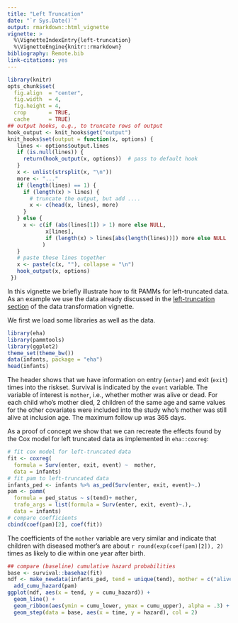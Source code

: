 ```yaml
---
title: "Left Truncation"
date: "`r Sys.Date()`"
output: rmarkdown::html_vignette
vignette: >
  %\VignetteIndexEntry{left-truncation}
  %\VignetteEngine{knitr::rmarkdown}
bibliography: Remote.bib
link-citations: yes
---
```


```r
library(knitr)
opts_chunk$set(
  fig.align  = "center",
  fig.width  = 4,
  fig.height = 4,
  crop       = TRUE,
  cache      = TRUE)
## output hooks, e.g., to truncate rows of output
hook_output <- knit_hooks$get("output")
knit_hooks$set(output = function(x, options) {
   lines <- options$output.lines
   if (is.null(lines)) {
     return(hook_output(x, options))  # pass to default hook
   }
   x <- unlist(strsplit(x, "\n"))
   more <- "..."
   if (length(lines) == 1) {
     if (length(x) > lines) {
       # truncate the output, but add ....
       x <- c(head(x, lines), more)
     }
   } else {
     x <- c(if (abs(lines[1]) > 1) more else NULL,
            x[lines],
            if (length(x) > lines[abs(length(lines))]) more else NULL
           )
   }
   # paste these lines together
   x <- paste(c(x, ""), collapse = "\n")
   hook_output(x, options)
 })
```

In this vignette we briefly illustrate how to fit PAMMs for left-truncated data.
As an example we use the data already discussed in the [left-truncation section](data.transformation.html#left-truncated-data) of the data transformation vignette.

We first we load some libraries as well as the data.

```r
library(eha)
library(pammtools)
library(ggplot2)
theme_set(theme_bw())
data(infants, package = "eha")
head(infants)
```
The header shows that
we have information on entry (`enter`) and exit (`exit`) times into the riskset.
Survival is indicated by the `event` variable. The variable of interest is `mother`, i.e., whether mother was alive or dead. For each child who's mother died, 2 children of the same age and same values for the other covariates were included into the study who's mother was still alive at inclusion age. The maximum follow up was 365 days.

As a proof of concept we show that we can recreate the effects found by the Cox model for left truncated data as implemented in `eha::coxreg`:

```r
# fit cox model for left-truncated data
fit <- coxreg(
  formula = Surv(enter, exit, event) ~  mother,
  data = infants)
# fit pam to left-truncated data
infants_ped <- infants %>% as_ped(Surv(enter, exit, event)~.)
pam <- pamm(
  formula = ped_status ~ s(tend)+ mother,
  trafo_args = list(formula = Surv(enter, exit, event)~.),
  data = infants)
# compare coefficients
cbind(coef(pam)[2], coef(fit))
```

The coefficients of the `mother` variable are very similar and indicate that
children with diseased mother's are about `r round(exp(coef(pam)[2]), 2)` times as likely to die within one year after birth.

```r
## compare (baseline) cumulative hazard probabilities
base <- survival::basehaz(fit)
ndf <- make_newdata(infants_ped, tend = unique(tend), mother = c("alive")) %>%
  add_cumu_hazard(pam)
ggplot(ndf, aes(x = tend, y = cumu_hazard)) +
  geom_line() +
  geom_ribbon(aes(ymin = cumu_lower, ymax = cumu_upper), alpha = .3) +
  geom_step(data = base, aes(x = time, y = hazard), col = 2)
```
